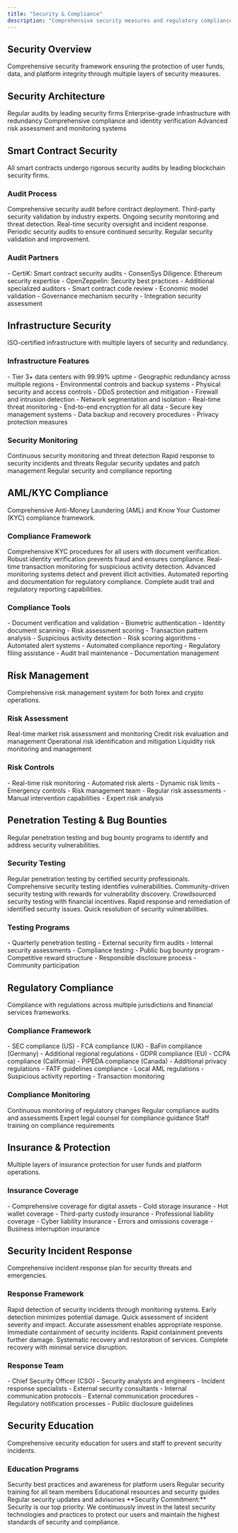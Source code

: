 ```yaml
---
title: "Security & Compliance"
description: "Comprehensive security measures and regulatory compliance framework"
---
```


## Security Overview

<Card title="Institutional-Grade Security" icon="shield" horizontal>
  Comprehensive security framework ensuring the protection of user funds, data,
  and platform integrity through multiple layers of security measures.
</Card>

## Security Architecture

<CardGroup cols={2}>
  <Card title="Smart Contract Audits" icon="code">
    Regular audits by leading security firms
  </Card>
  <Card title="ISO-Grade Infrastructure" icon="server">
    Enterprise-grade infrastructure with redundancy
  </Card>
  <Card title="AML/KYC Modules" icon="user-check">
    Comprehensive compliance and identity verification
  </Card>
  <Card title="Risk Engine" icon="exclamation">
    Advanced risk assessment and monitoring systems
  </Card>
</CardGroup>

## Smart Contract Security

<Card title="Audited Smart Contracts" icon="magnifying-glass" horizontal>
  All smart contracts undergo rigorous security audits by leading blockchain
  security firms.
</Card>

### Audit Process

<Steps>
  <Step title="Initial Audit">
    Comprehensive security audit before contract deployment.
    <Check>Third-party security validation by industry experts.</Check>
  </Step>

  <Step title="Continuous Monitoring">
    Ongoing security monitoring and threat detection.
    <Check>Real-time security oversight and incident response.</Check>
  </Step>

  <Step title="Regular Re-audits">
    Periodic security audits to ensure continued security.
    <Check>Regular security validation and improvement.</Check>
  </Step>
</Steps>

### Audit Partners

<AccordionGroup>
  <Accordion title="Security Firms" icon="shield">
    - CertiK: Smart contract security audits - ConsenSys Diligence: Ethereum
    security expertise - OpenZeppelin: Security best practices - Additional
    specialized auditors
  </Accordion>

  <Accordion title="Audit Scope" icon="magnifying-glass">
    - Smart contract code review - Economic model validation - Governance
    mechanism security - Integration security assessment
  </Accordion>
</AccordionGroup>

## Infrastructure Security

<Card title="Enterprise-Grade Infrastructure" icon="server" horizontal>
  ISO-certified infrastructure with multiple layers of security and redundancy.
</Card>

### Infrastructure Features

<AccordionGroup>
  <Accordion title="Data Centers" icon="building">
    - Tier 3+ data centers with 99.99% uptime - Geographic redundancy across
    multiple regions - Environmental controls and backup systems - Physical
    security and access controls
  </Accordion>

  <Accordion title="Network Security" icon="network">
    - DDoS protection and mitigation - Firewall and intrusion detection -
    Network segmentation and isolation - Real-time threat monitoring
  </Accordion>

  <Accordion title="Data Protection" icon="lock">
    - End-to-end encryption for all data - Secure key management systems - Data
    backup and recovery procedures - Privacy protection measures
  </Accordion>
</AccordionGroup>

### Security Monitoring

<CardGroup cols={2}>
  <Card title="24/7 Monitoring" icon="eye">
    Continuous security monitoring and threat detection
  </Card>
  <Card title="Incident Response" icon="exclamation">
    Rapid response to security incidents and threats
  </Card>
  <Card title="Security Updates" icon="sync">
    Regular security updates and patch management
  </Card>
  <Card title="Compliance Reporting" icon="file">
    Regular security and compliance reporting
  </Card>
</CardGroup>

## AML/KYC Compliance

<Card title="Regulatory Compliance" icon="scale" horizontal>
  Comprehensive Anti-Money Laundering (AML) and Know Your Customer (KYC)
  compliance framework.
</Card>

### Compliance Framework

<Steps>
  <Step title="Identity Verification">
    Comprehensive KYC procedures for all users with document verification.
    <Check>
      Robust identity verification prevents fraud and ensures compliance.
    </Check>
  </Step>

  <Step title="Transaction Monitoring">
    Real-time transaction monitoring for suspicious activity detection.
    <Check>
      Advanced monitoring systems detect and prevent illicit activities.
    </Check>
  </Step>

  <Step title="Reporting & Documentation">
    Automated reporting and documentation for regulatory compliance.
    <Check>Complete audit trail and regulatory reporting capabilities.</Check>
  </Step>
</Steps>

### Compliance Tools

<AccordionGroup>
  <Accordion title="KYC Solutions" icon="user-check">
    - Document verification and validation - Biometric authentication - Identity
    document scanning - Risk assessment scoring
  </Accordion>

  <Accordion title="AML Monitoring" icon="magnifying-glass">
    - Transaction pattern analysis - Suspicious activity detection - Risk
    scoring algorithms - Automated alert systems
  </Accordion>

  <Accordion title="Regulatory Reporting" icon="file">
    - Automated compliance reporting - Regulatory filing assistance - Audit
    trail maintenance - Documentation management
  </Accordion>
</AccordionGroup>

## Risk Management

<Card title="Advanced Risk Engine" icon="exclamation" horizontal>
  Comprehensive risk management system for both forex and crypto operations.
</Card>

### Risk Assessment

<CardGroup cols={2}>
  <Card title="Market Risk" icon="chart">
    Real-time market risk assessment and monitoring
  </Card>
  <Card title="Credit Risk" icon="shield">
    Credit risk evaluation and management
  </Card>
  <Card title="Operational Risk" icon="cog">
    Operational risk identification and mitigation
  </Card>
  <Card title="Liquidity Risk" icon="water">
    Liquidity risk monitoring and management
  </Card>
</CardGroup>

### Risk Controls

<AccordionGroup>
  <Accordion title="Automated Controls" icon="robot">
    - Real-time risk monitoring - Automated risk alerts - Dynamic risk limits -
    Emergency controls
  </Accordion>

  <Accordion title="Manual Oversight" icon="user">
    - Risk management team - Regular risk assessments - Manual intervention
    capabilities - Expert risk analysis
  </Accordion>
</AccordionGroup>

## Penetration Testing & Bug Bounties

<Card title="Continuous Security Testing" icon="bug" horizontal>
  Regular penetration testing and bug bounty programs to identify and address
  security vulnerabilities.
</Card>

### Security Testing

<Steps>
  <Step title="Penetration Testing">
    Regular penetration testing by certified security professionals.
    <Check>Comprehensive security testing identifies vulnerabilities.</Check>
  </Step>

  <Step title="Bug Bounty Program">
    Community-driven security testing with rewards for vulnerability discovery.
    <Check>Crowdsourced security testing with financial incentives.</Check>
  </Step>

  <Step title="Vulnerability Management">
    Rapid response and remediation of identified security issues.
    <Check>Quick resolution of security vulnerabilities.</Check>
  </Step>
</Steps>

### Testing Programs

<AccordionGroup>
  <Accordion title="Penetration Testing" icon="magnifying-glass">
    - Quarterly penetration testing - External security firm audits - Internal
    security assessments - Compliance testing
  </Accordion>

  <Accordion title="Bug Bounty" icon="gift">
    - Public bug bounty program - Competitive reward structure - Responsible
    disclosure process - Community participation
  </Accordion>
</AccordionGroup>

## Regulatory Compliance

<Card title="Multi-Jurisdictional Compliance" icon="globe" horizontal>
  Compliance with regulations across multiple jurisdictions and financial
  services frameworks.
</Card>

### Compliance Framework

<AccordionGroup>
  <Accordion title="Financial Regulations" icon="scale">
    - SEC compliance (US) - FCA compliance (UK) - BaFin compliance (Germany) -
    Additional regional regulations
  </Accordion>

  <Accordion title="Data Protection" icon="shield">
    - GDPR compliance (EU) - CCPA compliance (California) - PIPEDA compliance
    (Canada) - Additional privacy regulations
  </Accordion>

  <Accordion title="Anti-Money Laundering" icon="magnifying-glass">
    - FATF guidelines compliance - Local AML regulations - Suspicious activity
    reporting - Transaction monitoring
  </Accordion>
</AccordionGroup>

### Compliance Monitoring

<CardGroup cols={2}>
  <Card title="Regulatory Updates" icon="sync">
    Continuous monitoring of regulatory changes
  </Card>
  <Card title="Compliance Audits" icon="magnifying-glass">
    Regular compliance audits and assessments
  </Card>
  <Card title="Legal Counsel" icon="gavel">
    Expert legal counsel for compliance guidance
  </Card>
  <Card title="Training Programs" icon="graduation-cap">
    Staff training on compliance requirements
  </Card>
</CardGroup>

## Insurance & Protection

<Card title="Comprehensive Insurance Coverage" icon="umbrella" horizontal>
  Multiple layers of insurance protection for user funds and platform
  operations.
</Card>

### Insurance Coverage

<AccordionGroup>
  <Accordion title="Digital Asset Insurance" icon="coins">
    - Comprehensive coverage for digital assets - Cold storage insurance - Hot
    wallet coverage - Third-party custody insurance
  </Accordion>

  <Accordion title="Operational Insurance" icon="building">
    - Professional liability coverage - Cyber liability insurance - Errors and
    omissions coverage - Business interruption insurance
  </Accordion>
</AccordionGroup>

## Security Incident Response

<Card title="Rapid Incident Response" icon="exclamation" horizontal>
  Comprehensive incident response plan for security threats and emergencies.
</Card>

### Response Framework

<Steps>
  <Step title="Detection">
    Rapid detection of security incidents through monitoring systems.
    <Check>Early detection minimizes potential damage.</Check>
  </Step>

  <Step title="Assessment">
    Quick assessment of incident severity and impact.
    <Check>Accurate assessment enables appropriate response.</Check>
  </Step>

  <Step title="Containment">
    Immediate containment of security incidents.
    <Check>Rapid containment prevents further damage.</Check>
  </Step>

  <Step title="Recovery">
    Systematic recovery and restoration of services.
    <Check>Complete recovery with minimal service disruption.</Check>
  </Step>
</Steps>

### Response Team

<AccordionGroup>
  <Accordion title="Security Team" icon="users">
    - Chief Security Officer (CSO) - Security analysts and engineers - Incident
    response specialists - External security consultants
  </Accordion>

  <Accordion title="Communication" icon="comments">
    - Internal communication protocols - External communication procedures -
    Regulatory notification processes - Public disclosure guidelines
  </Accordion>
</AccordionGroup>

## Security Education

<Card title="Security Awareness" icon="graduation-cap" horizontal>
  Comprehensive security education for users and staff to prevent security
  incidents.
</Card>

### Education Programs

<CardGroup cols={2}>
  <Card title="User Education" icon="user">
    Security best practices and awareness for platform users
  </Card>
  <Card title="Staff Training" icon="users">
    Regular security training for all team members
  </Card>
  <Card title="Community Resources" icon="book">
    Educational resources and security guides
  </Card>
  <Card title="Security Updates" icon="bell">
    Regular security updates and advisories
  </Card>
</CardGroup>

<Note>
  **Security Commitment:** Security is our top priority. We continuously invest
  in the latest security technologies and practices to protect our users and
  maintain the highest standards of security and compliance.
</Note>
